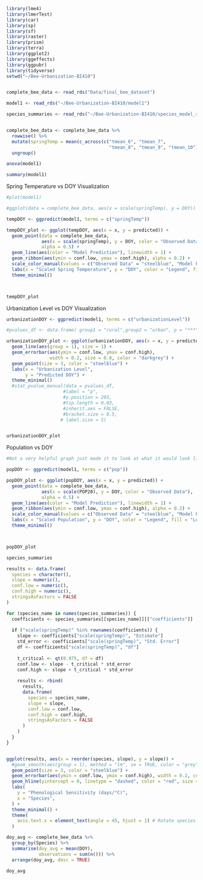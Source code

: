 ```r
library(lme4)
library(lmerTest)
library(car)
library(sp)
library(sf)
library(raster)
library(prism)
library(terra)
library(ggplot2)
library(ggeffects)
library(ggpubr)
library(tidyverse)
setwd("~/Bee-Urbanization-BI410")


complete_bee_data <- read_rds("Data/final_bee_dataset")

model1 <- read_rds("~/Bee-Urbanization-BI410/model1")

species_summaries <- read_rds("~/Bee-Urbanization-BI410/species_model_summaries")


complete_bee_data <- complete_bee_data %>%
  rowwise() %>%
  mutate(springTemp = mean(c_across(c("tmean_6", "tmean_7", 
                                      "tmean_8", "tmean_9", "tmean_10")), na.rm = TRUE)) %>%
  ungroup()

anova(model1)

summary(model1)

```


Spring Temperature vs DOY Visualization
```r

#plot(model1)

#ggplot(data = complete_bee_data, aes(x = scale(springTemp), y = DOY)) + geom_point()

tempDOY <- ggpredict(model1, terms = c("springTemp"))

tempDOY_plot <- ggplot(tempDOY, aes(x = x, y = predicted)) +
  geom_point(data = complete_bee_data, 
             aes(x = scale(springTemp), y = DOY, color = "Observed Data"), 
             alpha = 0.5) +
  geom_line(aes(color = "Model Prediction"), linewidth = 1) +
  geom_ribbon(aes(ymin = conf.low, ymax = conf.high), alpha = 0.2) +
  scale_color_manual(values = c("Observed Data" = "steelblue", "Model Prediction" = "darkblue")) +
  labs(x = "Scaled Spring Temperature", y = "DOY", color = "Legend", fill = "Legend") +
  theme_minimal()



tempDOY_plot

```



Urbanization Level vs DOY Visualization
```r


urbanizationDOY <- ggpredict(model1, terms = c("urbanizationLevel"))

#pvalues_df <- data.frame( group1 = "rural",group2 = "urban", p = "***")

urbanizationDOY_plot <- ggplot(urbanizationDOY, aes(x = x, y = predicted)) +
  geom_line(aes(group = 1), size = 1) +  
  geom_errorbar(aes(ymin = conf.low, ymax = conf.high), 
                width = 0.2, size = 0.8, color = "darkgrey") +
  geom_point(size = 3, color = "steelblue") +
  labs(x = "Urbanization Level", 
       y = "Predicted DOY") +
  theme_minimal() 
  #stat_pvalue_manual(data = pvalues_df, 
                     #label = "p", 
                     #y.position = 203, 
                     #tip.length = 0.03, 
                     #inherit.aes = FALSE, 
                     #bracket.size = 0.5,
                    # label.size = 5) 


urbanizationDOY_plot

```




Population vs DOY
```r
#Not a very helpful graph just made it to look at what it would look like

popDOY <- ggpredict(model1, terms = c("pop"))

popDOY_plot <- ggplot(popDOY, aes(x = x, y = predicted)) +
  geom_point(data = complete_bee_data, 
             aes(x = scale(POP20), y = DOY, color = "Observed Data"), 
             alpha = 0.5) +
  geom_line(aes(color = "Model Prediction"), linewidth = 1) +
  geom_ribbon(aes(ymin = conf.low, ymax = conf.high), alpha = 0.2) +
  scale_color_manual(values = c("Observed Data" = "steelblue", "Model Prediction" = "darkblue")) +
  labs(x = "Scaled Population", y = "DOY", color = "Legend", fill = "Legend") +
  theme_minimal()



popDOY_plot

```

```r

species_summaries

results <- data.frame(
  species = character(),
  slope = numeric(),
  conf.low = numeric(),
  conf.high = numeric(),
  stringsAsFactors = FALSE
)

for (species_name in names(species_summaries)) {
  coefficients <- species_summaries[[species_name]][["coefficients"]]
  
  if ("scale(springTemp)" %in% rownames(coefficients)) {
    slope <- coefficients["scale(springTemp)", "Estimate"]
    std_error <- coefficients["scale(springTemp)", "Std. Error"]
    df <- coefficients["scale(springTemp)", "df"]
    
    t_critical <- qt(0.975, df = df)
    conf.low <- slope - t_critical * std_error
    conf.high <- slope + t_critical * std_error
    
    results <- rbind(
      results,
      data.frame(
        species = species_name,
        slope = slope,
        conf.low = conf.low,
        conf.high = conf.high,
        stringsAsFactors = FALSE
      )
    )
  } 
}


ggplot(results, aes(x = reorder(species, slope), y = slope)) +
  #geom_smooth(aes(group = 1), method = "lm", se = TRUE, color = "grey", linetype = "solid")  + 
  geom_point(size = 3, color = "steelblue") +
  geom_errorbar(aes(ymin = conf.low, ymax = conf.high), width = 0.2, color = "gray50") +
  geom_hline(yintercept = 0, linetype = "dashed", color = "red", size = 0.8) +
  labs(
    y = "Phenological Sensitivity (days/°C)",
    x = "Species",
  ) +
  theme_minimal() +
  theme(
    axis.text.x = element_text(angle = 45, hjust = 1) # Rotate species labels for clarity
  ) 

```






```r
doy_avg <- complete_bee_data %>% 
  group_by(Species) %>% 
  summarise(doy_avg = mean(DOY), 
            observations = sum(n())) %>% 
  arrange(doy_avg, desc = TRUE)

doy_avg
 
```
